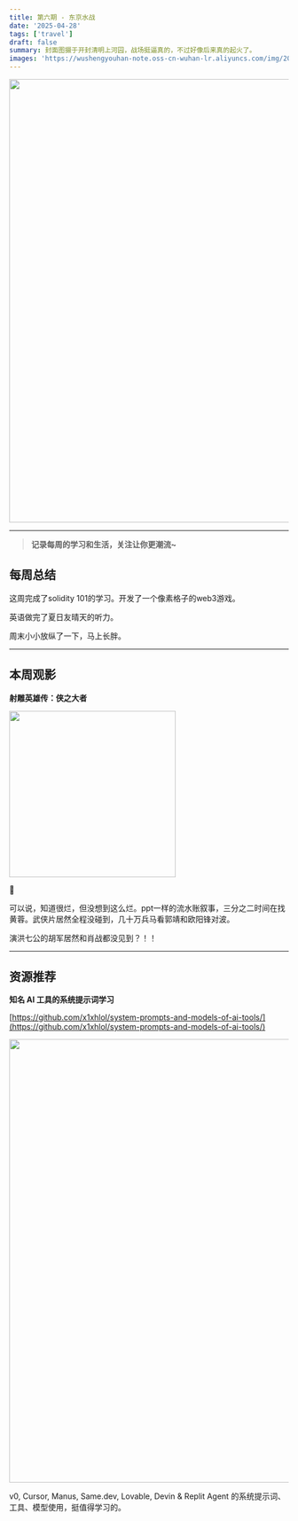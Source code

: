 ```yaml
---
title: 第六期 - 东京水战
date: '2025-04-28'
tags: ['travel']
draft: false
summary: 封面图摄于开封清明上河园，战场挺逼真的，不过好像后来真的起火了。
images: 'https://wushengyouhan-note.oss-cn-wuhan-lr.aliyuncs.com/img/20250428102600593.JPG'
---
```


<img src={frontmatter.images} width="800" />

---

> **记录每周的学习和生活，关注让你更潮流~**

## 每周总结

这周完成了solidity 101的学习。开发了一个像素格子的web3游戏。

英语做完了夏日友晴天的听力。

周末小小放纵了一下，马上长胖。

---

## 本周观影

**射雕英雄传：侠之大者**

<img
  src="https://img1.doubanio.com/view/photo/l/public/p2917502509.webp"
  referrerPolicy="no-referrer"
  width="300"
/>

🌟

可以说，知道很烂，但没想到这么烂。ppt一样的流水账叙事，三分之二时间在找黄蓉。武侠片居然全程没碰到，几十万兵马看郭靖和欧阳锋对波。

演洪七公的胡军居然和肖战都没见到？！！

---

## 资源推荐

**知名 AI 工具的系统提示词学习**

[https://github.com/x1xhlol/system-prompts-and-models-of-ai-tools/](https://github.com/x1xhlol/system-prompts-and-models-of-ai-tools/)

<img
  src="https://wushengyouhan-note.oss-cn-wuhan-lr.aliyuncs.com/img/20250428104405756.png"
  width="800"
/>

v0, Cursor, Manus, Same.dev, Lovable, Devin & Replit Agent 的系统提示词、工具、模型使用，挺值得学习的。
